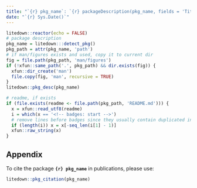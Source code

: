 ```yaml
---
title: "`{r} pkg_name`: `{r} packageDescription(pkg_name, fields = 'Title')`"
date: "`{r} Sys.Date()`"
---
```


```r
litedown::reactor(echo = FALSE)
# package description
pkg_name = litedown:::detect_pkg()
pkg_path = attr(pkg_name, 'path')
# if man/figures exists and used, copy it to current dir
fig = file.path(pkg_path, 'man/figures')
if (!xfun::same_path('.', pkg_path) && dir.exists(fig)) {
  xfun::dir_create('man')
  file.copy(fig, 'man', recursive = TRUE)
}
litedown::pkg_desc(pkg_name)
```

```r
# readme, if exists
if (file.exists(readme <- file.path(pkg_path, 'README.md'))) {
  x = xfun::read_utf8(readme)
  i = which(x == '<!-- badges: start -->')
  # remove lines before badges since they usually contain duplicated info (e.g., title)
  if (length(i)) x = x[-seq_len(i[1] - 1)]
  xfun::raw_string(x)
}
```

## Appendix {.appendix}

To cite the package **`{r} pkg_name`** in publications, please use:

```r
litedown::pkg_citation(pkg_name)
```
